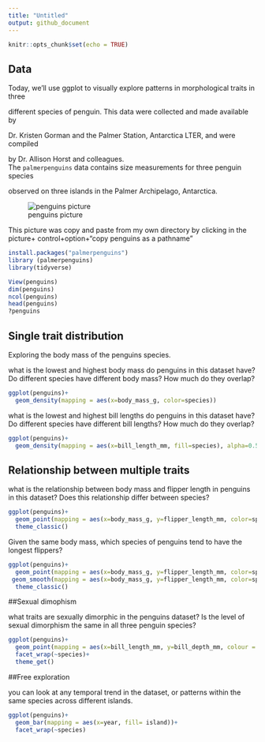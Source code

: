 ```yaml
---
title: "Untitled"
output: github_document
---
```


```r
knitr::opts_chunk$set(echo = TRUE)
```

## Data
Today, we’ll use ggplot to visually explore patterns in morphological traits in three

different species of penguin. This data were collected and made available by 

Dr. Kristen Gorman and the Palmer Station, Antarctica LTER, and were compiled 

by Dr. Allison Horst and colleagues.
<br>
The `palmerpenguins` data contains size measurements for three penguin species

observed on three islands in the Palmer Archipelago, Antarctica.

![penguins picture](/Users/andreasanchez/Documents/penguins.png) 

This picture was copy and paste from my own directory by clicking in the picture+ control+option+"copy penguins as a pathname"

```r
install.packages("palmerpenguins")
library (palmerpenguins)
library(tidyverse)

View(penguins)
dim(penguins)
ncol(penguins)
head(penguins)
?penguins
```

## Single trait distribution

Exploring the body mass of the penguins species.

what is the lowest and highest body mass do penguins in this dataset have? Do different species have different body mass? How much do they overlap?

```r
ggplot(penguins)+
  geom_density(mapping = aes(x=body_mass_g, color=species))
```
what is the lowest and highest bill lengths do penguins in this dataset have? Do different species have different bill lengths? How much do they overlap?

```r
ggplot(penguins)+
  geom_density(mapping = aes(x=bill_length_mm, fill=species), alpha=0.5)
```

## Relationship between multiple traits

what is the relationship between body mass and flipper length in penguins in this dataset? Does this relationship differ between species? 

```r
ggplot(penguins)+
  geom_point(mapping = aes(x=body_mass_g, y=flipper_length_mm, color=species))+
  theme_classic()
```

Given the same body mass, which species of penguins tend to have the longest flippers?

```r
ggplot(penguins)+
  geom_point(mapping = aes(x=body_mass_g, y=flipper_length_mm, color=species))+
 geom_smooth(mapping = aes(x=body_mass_g, y=flipper_length_mm, color=species), method = 'lm')+
  theme_classic()
```

##Sexual dimophism

what traits are sexually dimorphic in the penguins dataset? Is the level of sexual dimorphism the same in all three penguin species?

```r
ggplot(penguins)+
  geom_point(mapping = aes(x=bill_length_mm, y=bill_depth_mm, colour = sex))+
  facet_wrap(~species)+
  theme_get()
```

##Free exploration

you can look at any temporal trend in the dataset, or patterns within the same species across different islands.

```r
ggplot(penguins)+
  geom_bar(mapping = aes(x=year, fill= island))+
  facet_wrap(~species)
```


